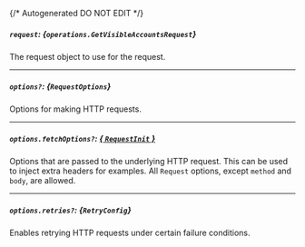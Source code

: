 {/* Autogenerated DO NOT EDIT  */}

##### `request`: *{`operations.GetVisibleAccountsRequest`}*
The request object to use for the request.

<Collapsible openLabel={Labels.showProperties} closeLabel={Labels.hideProperties}>
  <GetVisibleAccountsRequest />
</Collapsible>

---
##### `options?`: *{`RequestOptions`}*
Options for making HTTP requests.

---
##### `options.fetchOptions?`: [*{ `RequestInit` }*](https://developer.mozilla.org/en-US/docs/Web/API/Request/Request#options)
Options that are passed to the underlying HTTP request. This can be used to inject extra headers for examples. All `Request` options, except `method` and `body`, are allowed.

---
##### `options.retries?`: *{`RetryConfig`}*
Enables retrying HTTP requests under certain failure conditions.

<Collapsible openLabel={Labels.showProperties} closeLabel={Labels.hideProperties}>
  <Retryconfig />
</Collapsible>

